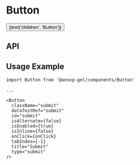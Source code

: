 
<Meta title="Components/Button" component={Button} decorators={[withKnobs]} />

# Button

<Preview>
  <Story name="Base component">
    <Button
      isAlternate={boolean('isAlternate', false)}
      isEnabled={boolean('isEnabled', true)}
      isInline={boolean('isInline', false)}
      onClick={action('clicked')}
      theme={select('theme', ['dark', 'light'], 'dark')}
      title={text('title', 'Aēsop')}
      type={select('type', ['button', 'reset', 'submit'], 'button')}
    >
      {text('children', 'Button')}
    </Button>
  </Story>
</Preview>

## API

<Props of={Button} />

## Usage Example

```
import Button from '@aesop-gel/components/Button'

...

<Button
  className="submit"
  dataTestRef="submit"
  id="submit"
  isAlternate={false}
  isEnabled={true}
  isInline={false}
  onClick={onClick}
  tabIndex={-1}
  title="Submit"
  type="submit"
/>
```
